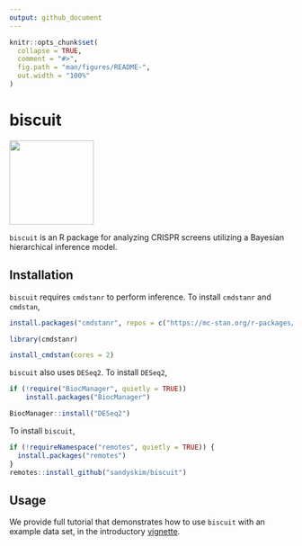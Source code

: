 ```yaml
---
output: github_document
---
```


<!-- README.md is generated from README.Rmd. Please edit that file -->

```r
knitr::opts_chunk$set(
  collapse = TRUE,
  comment = "#>",
  fig.path = "man/figures/README-",
  out.width = "100%"
)
```

# biscuit

<!-- badges: start -->

<!-- badges: end -->

<p align="left">

<img src="man/figures/biscuit_logo.png" width="150"/>

</p>

`biscuit` is an R package for analyzing CRISPR screens utilizing a Bayesian hierarchical inference model.

## Installation

`biscuit` requires `cmdstanr` to perform inference. To install `cmdstanr` and `cmdstan`,

```r
install.packages("cmdstanr", repos = c("https://mc-stan.org/r-packages/", getOption("repos")))

library(cmdstanr)

install_cmdstan(cores = 2)
```

`biscuit` also uses `DESeq2`. To install `DESeq2`,

```r
if (!require("BiocManager", quietly = TRUE))
    install.packages("BiocManager")

BiocManager::install("DESeq2")
```

To install `biscuit`,

```r
if (!requireNamespace("remotes", quietly = TRUE)) {
  install.packages("remotes")
}
remotes::install_github("sandyskim/biscuit")
```

## Usage

We provide full tutorial that demonstrates how to use `biscuit` with an example data set, in the introductory [vignette](https://github.com/sandyskim/biscuit/blob/main/vignettes/introduction.Rmd/).
